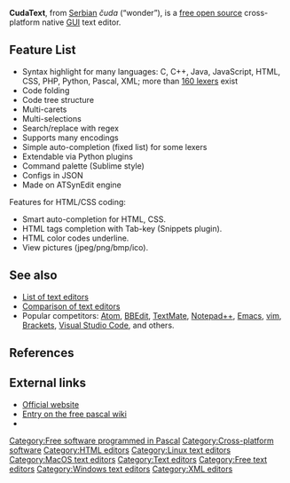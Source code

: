 {{SHORTDESC:text editor}}
{{Infobox software
| name                   = CudaText
| logo                   = CudaText_logo.png
| logo size              = 64px
| screenshot             = CudaText_ScreenShot.png
| caption                = <small>''A screenshot of CudaText on macOS showing a section of the CudaText source code.''</small>
| collapsible            =
| author                 =
| developer              = Alexey Torgashin (alexey_t), Andrey Kvichanskiy (kvichans), matthias030
| released               = 
| latest release version = 1.57.0
| latest release date    = {{Start date and age|2018|06|25}}<ref>http://uvviewsoft.com/cudatext/history.txt</ref>
| programming language   = [[Object Pascal]] on [[Lazarus (IDE)|Lazarus]]
| operating system       = Official packages for: [[Linux]] (x86, amd64, arm), [[macOS]], [[Microsoft Windows]] 32/64-bit, [[FreeBSD]]
| platform               = [[IA-32]], [[x86-64]], [[ARM architecture|arm]]
| size                   = 14 [[Mebibyte|MiB]] (macOS); <br>23 [[Mebibyte|MiB]] (Win64)
| genre                  = [[Source code editor]]
| license                = [[Mozilla Public License|MPL]] 2.0
| website                = {{URL|http://uvviewsoft.com/cudatext/}}
}}

'''CudaText''', from [[Serbian language|Serbian]] ''čuda'' (“wonder”), is a [[Free software|free open source]] cross-platform native [[Graphical user interface|GUI]] text editor.

==Feature List==
* Syntax highlight for many languages: C, C++, Java, JavaScript, HTML, CSS, PHP, Python, Pascal, XML; more than [http://sourceforge.net/p/synwrite/wiki/Lexers%20list/ 160 lexers] exist
* Code folding 
* Code tree structure
* Multi-carets
* Multi-selections 
* Search/replace with regex
* Supports many encodings
* Simple auto-completion (fixed list) for some lexers
* Extendable via Python plugins
* Command palette (Sublime style)
* Configs in JSON
* Made on ATSynEdit engine 

Features for HTML/CSS coding: 

* Smart auto-completion for HTML, CSS.
* HTML tags completion with Tab-key (Snippets plugin).
* HTML color codes underline.
* View pictures (jpeg/png/bmp/ico).

==See also==
* [[List of text editors]]
* [[Comparison of text editors]]
* Popular competitors: [[Atom (text editor)|Atom]], [[BBEdit]], [[TextMate]], [[Notepad++]], [[Emacs]], [[vim (text editor)|vim]], [[Brackets (text editor)|Brackets]], [[Visual Studio Code]], and others.

==References==
{{Reflist|30em}}

==External links==
* [http://uvviewsoft.com/cudatext/ Official website]
* [http://wiki.freepascal.org/CudaText Entry on the free pascal wiki]
* {{GitHub|Alexey-T/CudaText|CudaText}}

{{HTML editors}}

[[Category:Free software programmed in Pascal]]
[[Category:Cross-platform software]]
[[Category:HTML editors]]
[[Category:Linux text editors]]
[[Category:MacOS text editors]]
[[Category:Text editors]]
[[Category:Free text editors]]
[[Category:Windows text editors]]
[[Category:XML editors]]
